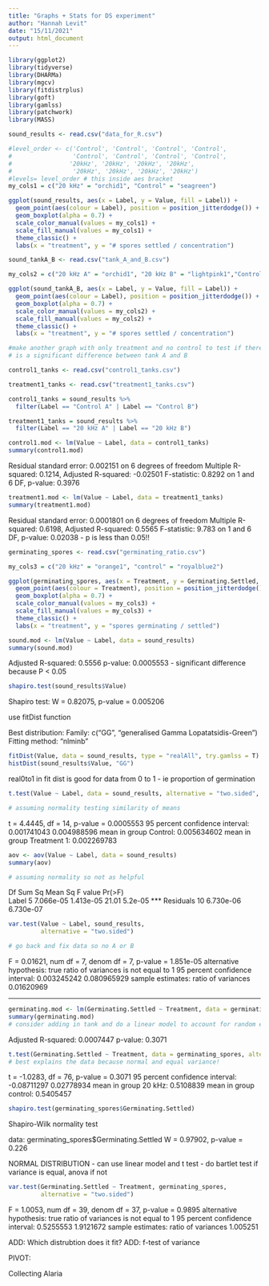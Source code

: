 ```yaml
---
title: "Graphs + Stats for DS experiment"
author: "Hannah Levit"
date: "15/11/2021"
output: html_document
---
```


```r
library(ggplot2)
library(tidyverse)
library(DHARMa)
library(mgcv)
library(fitdistrplus)
library(goft)
library(gamlss)
library(patchwork)
library(MASS)
```

```r
sound_results <- read.csv("data_for_R.csv")
```

```r
#level_order <- c('Control', 'Control', 'Control', 'Control',
#                 'Control', 'Control', 'Control', 'Control',
#                '20kHz', '20kHz', '20kHz', '20kHz',
#                 '20kHz', '20kHz', '20kHz', '20kHz')
#levels= level_order # this inside aes bracket
my_cols1 = c("20 kHz" = "orchid1", "Control" = "seagreen")

ggplot(sound_results, aes(x = Label, y = Value, fill = Label)) + 
  geom_point(aes(colour = Label), position = position_jitterdodge()) +
  geom_boxplot(alpha = 0.7) +
  scale_color_manual(values = my_cols1) +
  scale_fill_manual(values = my_cols1) + 
  theme_classic() +
  labs(x = "treatment", y = "# spores settled / concentration")


```
```r
sound_tankA_B <- read.csv("tank_A_and_B.csv")
```

```r
my_cols2 = c("20 kHz A" = "orchid1", "20 kHz B" = "lightpink1","Control A" = "seagreen", "Control B" = "springgreen3")

ggplot(sound_tankA_B, aes(x = Label, y = Value, fill = Label)) + 
  geom_point(aes(colour = Label), position = position_jitterdodge()) +
  geom_boxplot(alpha = 0.7) +
  scale_color_manual(values = my_cols2) +
  scale_fill_manual(values = my_cols2) + 
  theme_classic() +
  labs(x = "treatment", y = "# spores settled / concentration")

#make another graph with only treatment and no control to test if there 
# is a significant difference between tank A and B
```

```r
control1_tanks <- read.csv("control1_tanks.csv")
```

```r
treatment1_tanks <- read.csv("treatment1_tanks.csv")
```

```r
control1_tanks = sound_results %>%
  filter(Label == "Control A" | Label == "Control B")

treatment1_tanks = sound_results %>%
  filter(Label == "20 kHz A" | Label == "20 kHz B")

```

```r
control1.mod <- lm(Value ~ Label, data = control1_tanks)
summary(control1.mod)
```
Residual standard error: 0.002151 on 6 degrees of freedom
Multiple R-squared:  0.1214,	Adjusted R-squared:  -0.02501 
F-statistic: 0.8292 on 1 and 6 DF,  p-value: 0.3976

```r
treatment1.mod <- lm(Value ~ Label, data = treatment1_tanks)
summary(treatment1.mod)
```
Residual standard error: 0.0001801 on 6 degrees of freedom
Multiple R-squared:  0.6198,	Adjusted R-squared:  0.5565 
F-statistic: 9.783 on 1 and 6 DF,  p-value: 0.02038
- p is less than 0.05!!

```r
germinating_spores <- read.csv("germinating_ratio.csv")
```

```r
my_cols3 = c("20 kHz" = "orange1", "control" = "royalblue2")

ggplot(germinating_spores, aes(x = Treatment, y = Germinating.Settled, fill = Treatment)) + 
  geom_point(aes(colour = Treatment), position = position_jitterdodge()) +
  geom_boxplot(alpha = 0.7) +
  scale_color_manual(values = my_cols3) +
  scale_fill_manual(values = my_cols3) + 
  theme_classic() +
  labs(x = "treatment", y = "spores germinating / settled")
```

```r
sound.mod <- lm(Value ~ Label, data = sound_results)
summary(sound.mod)
```
Adjusted R-squared:  0.5556 
p-value: 0.0005553
- significant difference because P < 0.05

```r
shapiro.test(sound_results$Value)
```
Shapiro test: W = 0.82075, p-value = 0.005206

use fitDist function 

Best distribution: Family:  c("GG", "generalised Gamma Lopatatsidis-Green") 
Fitting method: "nlminb" 

```r
fitDist(Value, data = sound_results, type = "realAll", try.gamlss = T) 
histDist(sound_results$Value, "GG")
```
real0to1 in fit dist is good for data from 0 to 1 - ie proportion of germination

```r
t.test(Value ~ Label, data = sound_results, alternative = "two.sided", var.equal = T, conf.level = 0.95)

# assuming normality testing similarity of means
```
t = 4.4445, df = 14, p-value = 0.0005553
95 percent confidence interval:
  0.001741043   0.004988596
mean in group Control: 0.005634602 
mean in group Treatment 1: 0.002269783 
              
```r
aov <- aov(Value ~ Label, data = sound_results)
summary(aov)

# assuming normality so not as helpful
```
Df    Sum Sq   Mean Sq F value  Pr(>F)    
Label        5 7.066e-05 1.413e-05   21.01 5.2e-05 ***
Residuals   10 6.730e-06 6.730e-07  

```r
var.test(Value ~ Label, sound_results, 
         alternative = "two.sided")

# go back and fix data so no A or B
```
F = 0.01621, num df = 7, denom df = 7, p-value =
1.851e-05
alternative hypothesis: true ratio of variances is not equal to 1
95 percent confidence interval:
 0.003245242 0.080965929
sample estimates:
ratio of variances 
        0.01620969 


----------------------------------

```r
germinating.mod <- lm(Germinating.Settled ~ Treatment, data = germinating_spores)
summary(germinating.mod)
# consider adding in tank and do a linear model to account for random effects
```
Adjusted R-squared:  0.0007447 
p-value: 0.3071

```r
t.test(Germinating.Settled ~ Treatment, data = germinating_spores, alternative = "two.sided", var.equal = T, conf.level = 0.95)
# best explains the data because normal and equal variance!
```
t = -1.0283, df = 76, p-value = 0.3071
95 percent confidence interval:
   -0.08711297   0.02778934
mean in group 20 kHz: 0.5108839 
mean in group control: 0.5405457
                         
```r
shapiro.test(germinating_spores$Germinating.Settled)
```
Shapiro-Wilk normality test

data:  germinating_spores$Germinating.Settled
W = 0.97902, p-value = 0.226

  NORMAL DISTRIBUTION 
  - can use linear model and t test 
  - do bartlet test if variance is equal, anova if not


```r
var.test(Germinating.Settled ~ Treatment, germinating_spores, 
         alternative = "two.sided")
```
F = 1.0053, num df = 39, denom df = 37, p-value = 0.9895
alternative hypothesis: true ratio of variances is not equal to 1
95 percent confidence interval:
 0.5255553 1.9121672
sample estimates:
ratio of variances 
          1.005251 

ADD: Which distrubtion does it fit? 
ADD: f-test of variance


PIVOT: 

Collecting Alaria 




